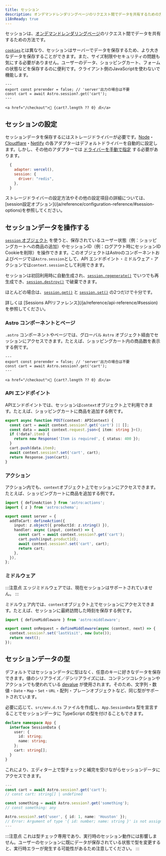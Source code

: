 ```yaml
---
title: セッション
description: オンデマンドレンダリングページのリクエスト間でデータを共有するための方法。
i18nReady: true
---
```



<p>
<Since v="5.7.0" />
</p>

セッションは、[オンデマンドレンダリングページ](/ja/guides/on-demand-rendering/)のリクエスト間でデータを共有するための方法です。

[`cookies`](/ja/guides/on-demand-rendering/#cookies)とは異なり、セッションはサーバーでデータを保存するため、より大きなデータを保存することができます。また、サイズ制限やセキュリティの問題も気にする必要がありません。ユーザーのデータ、ショッピングカート、フォームの状態などを保存するのに便利です。クライアント側のJavaScriptを使わないで機能します。

```astro title="src/components/CartButton.astro" {3}
---
export const prerender = false; // 'server'出力の場合は不要
const cart = await Astro.session?.get('cart');
---

<a href="/checkout">🛒 {cart?.length ?? 0} 点</a>
```

## セッションの設定

セッションデータを保存するにはストレージドライバーが必要です。[Node](/ja/guides/integrations-guide/node/#sessions)・[Cloudflare](/ja/guides/integrations-guide/cloudflare/#sessions)・[Netlify](/ja/guides/integrations-guide/netlify/#sessions) の各アダプターはデフォルトドライバーを自動的に設定します。しかし、その他のアダプターでは [ドライバーを手動で指定](/ja/reference/configuration-reference/#sessiondriver) する必要があります。

```js title="astro.config.mjs" ins={4}
  {
    adapter: vercel(),
    session: {
      driver: "redis",
    },
  }
```

<ReadMore>
  ストレージドライバーの設定方法やその他の設定項目の詳細については、[session設定オプション](/ja/reference/configuration-reference/#session-options)を参照してください。
</ReadMore>

## セッションデータを操作する

[`session` オブジェクト](/ja/reference/api-reference/#session) を使うと、保存されているユーザー状態（例：ショッピングカートへの商品の追加）やセッションID（例：ログアウト時にセッションID Cookieを削除）を操作できます。このオブジェクトはAstroのコンポーネントおよびページでは`Astro.session`として、API エンドポイント・ミドルウェア・アクションでは`context.session`として利用できます。

セッションは初回利用時に自動生成され、[`session.regenerate()`](/ja/reference/api-reference/#regenerate) でいつでも再生成でき、[`session.destroy()`](/ja/reference/api-reference/#destroy) で破棄できます。

ほとんどの場合は、[`session.get()`](/ja/reference/api-reference/#get) と [`session.set()`](/ja/reference/api-reference/#set) の2つだけで十分です。

<ReadMore>
  詳しくは [Sessions APIリファレンス](/ja/reference/api-reference/#session)を参照してください。
</ReadMore>

### Astro コンポーネントとページ

`.astro` コンポーネントやページでは、グローバル `Astro` オブジェクト経由でセッションにアクセスできます。たとえば、ショッピングカート内の商品数を表示する例です。

```astro title="src/components/CartButton.astro" "Astro.session"
---
export const prerender = false; // 'server'出力の場合は不要
const cart = await Astro.session?.get('cart');
---

<a href="/checkout">🛒 {cart?.length ?? 0} 点</a>
```

### API エンドポイント

APIエンドポイントでは、セッションは`context`オブジェクト上で利用できます。たとえば、ショッピングカートに商品を追加する例です。

```ts title="src/pages/api/addToCart.ts" "context.session"
export async function POST(context: APIContext) {
  const cart = await context.session?.get('cart') || [];
  const data = await context.request.json<{ item: string }>();
  if (!data?.item) {
    return new Response('Item is required', { status: 400 });
  }
  cart.push(data.item);
  await context.session?.set('cart', cart);
  return Response.json(cart);
}
```

### アクション

アクション内でも、`context`オブジェクト上でセッションにアクセスできます。たとえば、ショッピングカートに商品を追加する例です。

```ts title="src/actions/addToCart.ts" "context.session"
import { defineAction } from 'astro:actions';
import { z } from 'astro:schema';

export const server = {
  addToCart: defineAction({
    input: z.object({ productId: z.string() }),
    handler: async (input, context) => {
      const cart = await context.session?.get('cart');
      cart.push(input.productId);
      await context.session?.set('cart', cart);
      return cart;
    },
  }),
};
```

### ミドルウェア

:::注意点
エッジミドルウェアでは、現在セッションはサポートされていません。
:::

ミドルウェア内では、`context`オブジェクト上でセッションにアクセスできます。たとえば、セッションに最終訪問した時刻を保存する例です。

```ts title="src/middleware.ts" "context.session"
import { defineMiddleware } from 'astro:middleware';

export const onRequest = defineMiddleware(async (context, next) => {
  context.session?.set('lastVisit', new Date());
  return next();
});
```

## セッションデータの型

デフォルトではセッションデータに型はなく、任意のキーに好きなデータを保存できます。値のシリアライズ／デシリアライズには、コンテンツコレクションやアクションでも使われている [devalue](https://github.com/Rich-Harris/devalue) が使用されます。そのため、文字列・数値・`Date`・`Map`・`Set`・`URL`・配列・プレーンオブジェクトなど、同じ型がサポートされています。

必要に応じて、`src/env.d.ts` ファイルを作成し、`App.SessionData` 型を宣言することでセッションデータに TypeScript の型を付けることもできます。

```ts title="src/env.d.ts"
declare namespace App {
  interface SessionData {
    user: {
      id: string;
      name: string;
    };
    cart: string[];
  }
}
```

これにより、エディター上で型チェックと補完を受けながらセッションデータにアクセスできます。

```ts title="src/components/CartButton.astro"
---
const cart = await Astro.session?.get('cart');
// const cart: string[] | undefined

const something = await Astro.session?.get('something');
// const something: any

Astro.session?.set('user', { id: 1, name: 'Houston' });
// Error: Argument of type '{ id: number; name: string }' is not assignable to parameter of type '{ id: string; name: string; }'.
---
```

:::注意点
これは型チェック専用であり、実行時のセッション動作には影響しません。ユーザーのセッションに既にデータが保存されている状態で型を変更すると、実行時エラーが発生する可能性があるため注意してください。
:::